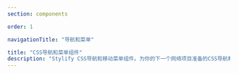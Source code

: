 ```yaml
---
section: components

order: 1

navigationTitle: "导航和菜单"

title: "CSS导航和菜单组件"
description: "Stylify CSS导航和移动菜单组件。为你的下一个网络项目准备的CSS导航和移动菜单。复制&粘贴，无需CSS框架。"
---
```


<InteractivePreview
	class="margin-bottom:48px"
	min-height="300"
	title="带溢出指示器的水平导航"
	description="这是一个简单的导航。当导航没有足够的空间时（例如在手机上），带有白色渐变的溢出指示器（在右边和左边）会显示出来，表示菜单是可以滚动的。如果你不想要这些指示器，你可以把它们删除。不要忘了把它们的javascript和CSS也删除。如果菜单上有任何活动项目，它就会自动滚动到视图中。"
	htmlSnippet="components/navigation-with-overflow"
/>

<InteractivePreview
	class="margin-bottom:48px"
	min-height="300"
	title="移动导航"
	description="简单的移动菜单，在点击汉堡包图标后打开。"
	htmlSnippet="components/mobile-navigation"
/>
